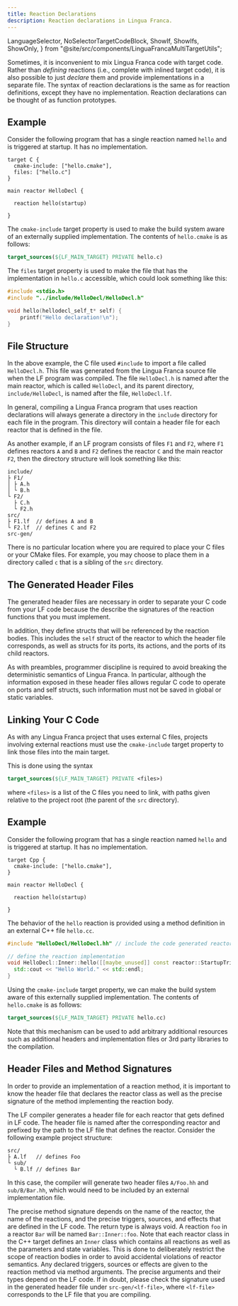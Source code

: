 ```yaml
---
title: Reaction Declarations
description: Reaction declarations in Lingua Franca.
---
```


  LanguageSelector,
  NoSelectorTargetCodeBlock,
  ShowIf,
  ShowIfs,
  ShowOnly,
} from "@site/src/components/LinguaFrancaMultiTargetUtils";

<LanguageSelector c cpp />

Sometimes, it is inconvenient to mix Lingua Franca code with target code. Rather
than _defining_ reactions (i.e., complete with inlined target code), it is also
possible to just _declare_ them and provide implementations in a separate file.
The syntax of reaction declarations is the same as for reaction definitions,
except they have no implementation. Reaction declarations can be thought of as
function prototypes.

<ShowIfs>
<ShowIf c>

## Example

Consider the following program that has a single reaction named `hello` and is
triggered at startup. It has no implementation.

```lf-c
target C {
  cmake-include: ["hello.cmake"],
  files: ["hello.c"]
}

main reactor HelloDecl {

  reaction hello(startup)

}
```

The `cmake-include` target property is used to make the build system aware of an
externally supplied implementation. The contents of `hello.cmake` is as follows:

```cmake
target_sources(${LF_MAIN_TARGET} PRIVATE hello.c)
```

The `files` target property is used to make the file that has the implementation
in `hello.c` accessible, which could look something like this:

```c
#include <stdio.h>
#include "../include/HelloDecl/HelloDecl.h"

void hello(hellodecl_self_t* self) {
    printf("Hello declaration!\n");
}
```

## File Structure

In the above example, the C file used `#include` to import a file called
`HelloDecl.h`. This file was generated from the Lingua Franca source file when
the LF program was compiled. The file `HelloDecl.h` is named after the main
reactor, which is called `HelloDecl`, and its parent directory,
`include/HelloDecl`, is named after the file, `HelloDecl.lf`.

In general, compiling a Lingua Franca program that uses reaction declarations
will always generate a directory in the `include` directory for each file in the
program. This directory will contain a header file for each reactor that is
defined in the file.

As another example, if an LF program consists of files `F1` and `F2`, where `F1`
defines reactors `A` and `B` and `F2` defines the reactor `C` and the main
reactor `F2`, then the directory structure will look something like this:

```
include/
├ F1/
│ ├ A.h
│ └ B.h
└ F2/
  ├ C.h
  └ F2.h
src/
├ F1.lf  // defines A and B
└ F2.lf  // defines C and F2
src-gen/
```

There is no particular location where you are required to place your C files or
your CMake files. For example, you may choose to place them in a directory
called `c` that is a sibling of the `src` directory.

## The Generated Header Files

The generated header files are necessary in order to separate your C code from
your LF code because the describe the signatures of the reaction functions that
you must implement.

In addition, they define structs that will be referenced by the reaction bodies.
This includes the `self` struct of the reactor to which the header file
corresponds, as well as structs for its ports, its actions, and the ports of its
child reactors.

As with preambles, programmer discipline is required to avoid breaking the
deterministic semantics of Lingua Franca. In particular, although the
information exposed in these header files allows regular C code to operate on
ports and self structs, such information must not be saved in global or static
variables.

## Linking Your C Code

As with any Lingua Franca project that uses external C files, projects involving
external reactions must use the `cmake-include` target property to link those
files into the main target.

This is done using the syntax

```cmake
target_sources(${LF_MAIN_TARGET} PRIVATE <files>)
```

where `<files>` is a list of the C files you need to link, with paths given
relative to the project root (the parent of the `src` directory).

</ShowIf>

<ShowIf cpp>

## Example

Consider the following program that has a single reaction named `hello` and is
triggered at startup. It has no implementation.

```lf-cpp
target Cpp {
  cmake-include: ["hello.cmake"],
}

main reactor HelloDecl {

  reaction hello(startup)

}
```

The behavior of the `hello` reaction is provided using a method definition in an
external C++ file `hello.cc`.

```cpp
#include "HelloDecl/HelloDecl.hh" // include the code generated reactor class

// define the reaction implementation
void HelloDecl::Inner::hello([[maybe_unused]] const reactor::StartupTrigger& startup) {
  std::cout << "Hello World." << std::endl;
}
```

Using the `cmake-include` target property, we can make the build system aware of
this externally supplied implementation. The contents of `hello.cmake` is as
follows:

```cmake
target_sources(${LF_MAIN_TARGET} PRIVATE hello.cc)
```

Note that this mechanism can be used to add arbitrary additional resources such
as additional headers and implementation files or 3rd party libraries to the
compilation.

## Header Files and Method Signatures

In order to provide an implementation of a reaction method, it is important to
know the header file that declares the reactor class as well as the precise
signature of the method implementing the reaction body.

The LF compiler generates a header file for each reactor that gets defined in LF
code. The header file is named after the corresponding reactor and prefixed by
the path to the LF file that defines the reactor. Consider the following example
project structure:

```
src/
├ A.lf   // defines Foo
└ sub/
  └ B.lf // defines Bar
```

In this case, the compiler will generate two header files `A/Foo.hh` and
`sub/B/Bar.hh`, which would need to be included by an external implementation
file.

The precise method signature depends on the name of the reactor, the name of the
reactions, and the precise triggers, sources, and effects that are defined in
the LF code. The return type is always void. A reaction `foo` in a reactor `Bar`
will be named `Bar::Inner::foo`. Note that each reactor class in the C++ target
defines an `Inner` class which contains all reactions as well as the parameters
and state variables. This is done to deliberately restrict the scope of reaction
bodies in order to avoid accidental violations of reactor semantics. Any
declared triggers, sources or effects are given to the reaction method via
method arguments. The precise arguments and their types depend on the LF code.
If in doubt, please check the signature used in the generated header file under
`src-gen/<lf-file>`, where `<lf-file>` corresponds to the LF file that you are
compiling.

</ShowIf>
</ShowIfs>
